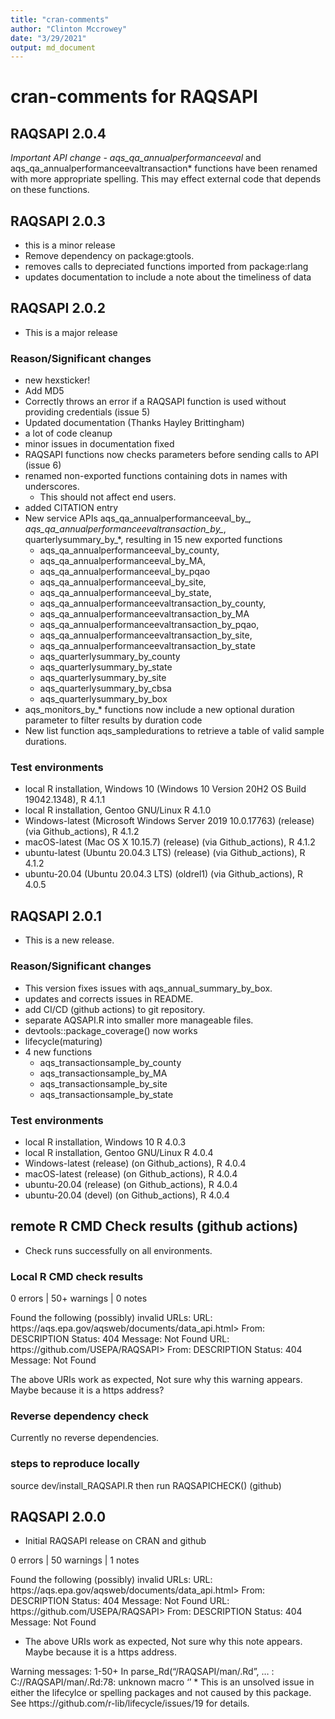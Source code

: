 ```yaml
---
title: "cran-comments"
author: "Clinton Mccrowey"
date: "3/29/2021"
output: md_document
---
```


# cran-comments for RAQSAPI
## RAQSAPI 2.0.4
*Important API change
  - aqs_qa_annualperformanceeval* and aqs_qa_annualperformanceevaltransaction*
    functions have been renamed with more appropriate spelling. This may effect
    external code that depends on these functions.

## RAQSAPI 2.0.3
* this is a minor release
* Remove dependency on package:gtools.
* removes calls to depreciated functions imported from package:rlang
* updates documentation to include a note about the timeliness of data

## RAQSAPI 2.0.2
* This is a major release

### Reason/Significant changes
* new hexsticker!
* Add MD5
* Correctly throws an error if a RAQSAPI function is used without
    providing credentials (issue 5)
* Updated documentation (Thanks Hayley Brittingham)
* a lot of code cleanup
* minor issues in documentation fixed
* RAQSAPI functions now checks parameters before sending calls to API (issue 6)
* renamed non-exported functions containing dots in names with underscores.
    - This should not affect end users.
* added CITATION entry
* New service APIs aqs_qa_annualperformanceeval_by_*,
    aqs_qa_annualperformanceevaltransaction_by_*, quarterlysummary_by_*,
    resulting in 15 new exported functions
    - aqs_qa_annualperformanceeval_by_county,
    - aqs_qa_annualperformanceeval_by_MA,
    - aqs_qa_annualperformanceeval_by_pqao
    - aqs_qa_annualperformanceeval_by_site,
    - aqs_qa_annualperformanceeval_by_state,
    - aqs_qa_annualperformanceevaltransaction_by_county,
    - aqs_qa_annualperformanceevaltransaction_by_MA
    - aqs_qa_annualperformanceevaltransaction_by_pqao,
    - aqs_qa_annualperformanceevaltransaction_by_site,
    - aqs_qa_annualperformanceevaltransaction_by_state
    - aqs_quarterlysummary_by_county
    - aqs_quarterlysummary_by_state
    - aqs_quarterlysummary_by_site
    - aqs_quarterlysummary_by_cbsa
    - aqs_quarterlysummary_by_box
* aqs_monitors_by_\* functions now include a new optional duration parameter
    to filter results by duration code
* New list function aqs_sampledurations to retrieve a table of valid sample
    durations.
    
### Test environments
* local R installation, Windows 10 (Windows 10 Version 20H2 OS Build 19042.1348),
 R 4.1.1
* local R installation, Gentoo GNU/Linux R 4.1.0
* Windows-latest (Microsoft Windows Server 2019
  10.0.17763) (release) (via Github_actions), R 4.1.2
* macOS-latest (Mac OS X 10.15.7) (release) (via Github_actions), R 4.1.2
* ubuntu-latest (Ubuntu 20.04.3 LTS) (release) (via Github_actions), R 4.1.2
* ubuntu-20.04 (Ubuntu 20.04.3 LTS) (oldrel1) (via Github_actions), R 4.0.5

## RAQSAPI 2.0.1
* This is a new release.

### Reason/Significant changes
* This version fixes issues with aqs_annual_summary_by_box.
* updates and corrects issues in README.
* add CI/CD (github actions) to git repository.
* separate AQSAPI.R into smaller more manageable files.
* devtools::package_coverage() now works
* lifecycle(maturing)
* 4 new functions
    - aqs_transactionsample_by_county
    - aqs_transactionsample_by_MA
    - aqs_transactionsample_by_site
    - aqs_transactionsample_by_state

### Test environments
* local R installation, Windows 10 R 4.0.3
* local R installation, Gentoo GNU/Linux R 4.0.4
* Windows-latest (release) (on Github_actions), R 4.0.4
* macOS-latest (release) (on Github_actions), R 4.0.4
* ubuntu-20.04 (release) (on Github_actions), R 4.0.4
* ubuntu-20.04 (devel) (on Github_actions), R 4.0.4

## remote R CMD Check results (github actions)
* Check runs successfully on all environments.

### Local R CMD check results

0 errors | 50+ warnings | 0 notes

Found the following (possibly) invalid URLs:
  URL: https://aqs.epa.gov/aqsweb/documents/data_api.html>
    From: DESCRIPTION
    Status: 404
    Message: Not Found
  URL: https://github.com/USEPA/RAQSAPI>
    From: DESCRIPTION
    Status: 404
    Message: Not Found
    
The above URIs work as expected, Not sure why this warning appears. Maybe
  because it is a https address?
  
### Reverse dependency check
  Currently no reverse dependencies.
  
### steps to reproduce locally
  source dev/install_RAQSAPI.R then run RAQSAPICHECK() (github)


## RAQSAPI 2.0.0
  * Initial RAQSAPI release on CRAN and github
  
  0 errors | 50 warnings | 1 notes

Found the following (possibly) invalid URLs:
  URL: https://aqs.epa.gov/aqsweb/documents/data_api.html>
    From: DESCRIPTION
    Status: 404
    Message: Not Found
  URL: https://github.com/USEPA/RAQSAPI>
    From: DESCRIPTION
    Status: 404
    Message: Not Found
    
* The above URIs work as expected, Not sure why this note appears. Maybe
  because it is a https address.
  
Warning messages:
1-50+ In parse_Rd("/RAQSAPI/man/.Rd", ... :
C://RAQSAPI/man/.Rd:78:
unknown macro '\lifecycle'
* This is an unsolved issue in either the lifecylce or spelling packages and not
  caused by this package.
  See https://github.com/r-lib/lifecycle/issues/19 for details.
